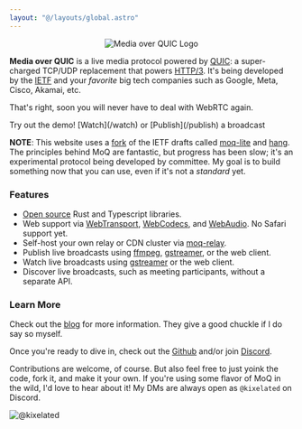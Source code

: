 ```yaml
---
layout: "@/layouts/global.astro"
---
```


<center>
	<img src="/home/logo.svg" className="h-32" alt="Media over QUIC Logo" />
</center>

**Media over QUIC** is a live media protocol powered by [QUIC](https://quicwg.org/):
a super-charged TCP/UDP replacement that powers [HTTP/3](https://en.wikipedia.org/wiki/HTTP/3).
It's being developed by the [IETF](https://www.ietf.org/) and your _favorite_ big tech companies such as Google, Meta, Cisco, Akamai, etc.

That's right, soon you will never have to deal with WebRTC again.

<p class="tagline">Try out the demo! [Watch](/watch) or [Publish](/publish) a broadcast</p>

**NOTE**: This website uses a [fork](/blog/transfork) of the IETF drafts called [moq-lite](https://github.com/kixelated/moq/tree/main/rs/moq) and [hang](https://github.com/kixelated/moq/tree/main/rs/hang).
The principles behind MoQ are fantastic, but progress has been slow; it's an experimental protocol being developed by committee.
My goal is to build something now that you can use, even if it's not a *standard* yet.


### Features

-   [Open source](/source) Rust and Typescript libraries.
-   Web support via [WebTransport](https://developer.mozilla.org/en-US/docs/Web/API/WebTransport), [WebCodecs](https://developer.mozilla.org/en-US/docs/Web/API/WebCodecs_API), and [WebAudio](https://developer.mozilla.org/en-US/docs/Web/API/WebAudio_API). No Safari support yet.
-   Self-host your own relay or CDN cluster via [moq-relay](https://github.com/kixelated/moq/tree/main/rs/moq-relay).
-   Publish live broadcasts using [ffmpeg](https://github.com/kixelated/moq/tree/main/rs/hang-cli), [gstreamer](https://github.com/kixelated/moq/tree/main/rs/hang-gst), or the web client.
-   Watch live broadcasts using [gstreamer](https://github.com/kixelated/moq/tree/main/rs/hang-gst) or the web client.
-   Discover live broadcasts, such as meeting participants, without a separate API.

### Learn More
Check out the [blog](/blog) for more information.
They give a good chuckle if I do say so myself.

Once you're ready to dive in, check out the [Github](https://github.com/kixelated/moq) and/or join [Discord](https://discord.gg/FCYF3p99mr).

Contributions are welcome, of course.
But also feel free to just yoink the code, fork it, and make it your own.
If you're using some flavor of MoQ in the wild, I'd love to hear about it!
My DMs are always open as `@kixelated` on Discord.

![@kixelated](/blog/avatar.png)